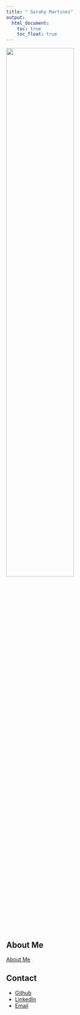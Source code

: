 ```yaml
---
title: " Sarahy Martinez"
output: 
  html_document:
    toc: true
    toc_float: true
---
```


<img src="images/Martinez-Sarahy.jpg" style="width:60%">

## About Me
[About Me](aboutme.html)

## Contact

* [Github](https://github.com/sarahym7)
* [LinkedIn](https://www.linkedin.com/in/sarahy-martinez/)
* [Email](mailto:sjm2284@cumc.columbia.edu)